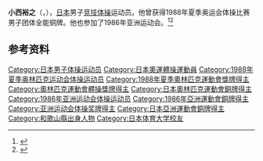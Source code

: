 {{NoteTA|G1=Sports}}
'''小西裕之'''（{{jpn|j=小西 裕之|hg=こにし ひろゆき|rm=Konishi Hiroyuki}}，{{bd|1963年|8月14日||}}），[[日本|日本]]男子[[竞技体操|竞技体操]]运动员。他曾获得1988年夏季奥运会体操比赛男子团体全能铜牌。他也参加了1986年亚洲运动会。<ref>{{Cite web|title=Hiroyuki KONISHI|url=https://www.olympic.org/hiroyuki-konishi|accessdate=2021-03-27|work=International Olympic Committee}}</ref><ref>{{cite web|url=https://www.olympedia.org/athletes/30597|title=Hiroyuki Konishi|work=Olympedia|accessdate=2021-03-28|archive-date=2021-06-04|archive-url=https://web.archive.org/web/20210604070256/https://www.olympedia.org/athletes/30597|dead-url=no}}</ref>

== 参考资料 ==
{{reflist}}

{{Authority control}}
{{DEFAULTSORT:Konishi, Hiroyuki}}
[[Category:日本男子体操运动员|Category:日本男子体操运动员]]
[[Category:日本奧運體操運動員|Category:日本奧運體操運動員]]
[[Category:1988年夏季奥林匹克运动会体操运动员|Category:1988年夏季奥林匹克运动会体操运动员]]
[[Category:1988年夏季奧林匹克運動會獎牌得主|Category:1988年夏季奧林匹克運動會獎牌得主]]
[[Category:奧林匹克運動會體操獎牌得主|Category:奧林匹克運動會體操獎牌得主]]
[[Category:日本奧林匹克運動會銅牌得主|Category:日本奧林匹克運動會銅牌得主]]
[[Category:1986年亚洲运动会体操运动员|Category:1986年亚洲运动会体操运动员]]
[[Category:1986年亞洲運動會銅牌得主|Category:1986年亞洲運動會銅牌得主]]
[[Category:亚洲运动会体操奖牌得主|Category:亚洲运动会体操奖牌得主]]
[[Category:日本亞洲運動會銅牌得主|Category:日本亞洲運動會銅牌得主]]
[[Category:和歌山縣出身人物|Category:和歌山縣出身人物]]
[[Category:日本体育大学校友|Category:日本体育大学校友]]